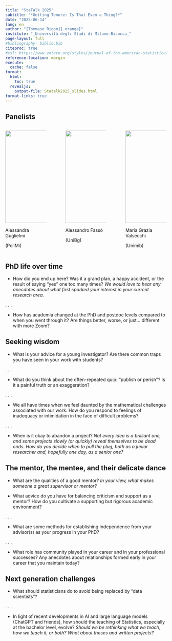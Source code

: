 ```yaml
---
title: "StaTalk 2025"
subtitle: "*Getting Tenure: Is That Even a Thing?*"
date: "2025-06-14"
lang: en
author: "[Tommaso Rigon]{.orange}"
institute: "_Università degli Studi di Milano-Bicocca_"
page-layout: full
#bibliography: biblio.bib
citeproc: true
#csl: https://www.zotero.org/styles/journal-of-the-american-statistical-association
reference-location: margin
execute:
  cache: false
format:
  html:
    toc: true
  revealjs:
    output-file: Statalk2025_slides.html
format-links: true
---
```


## Panelists

::: columns
::: {.column width="30%"}
![](img/guglielmi.png){fig-align="left" height="3in"}

[Alessandra Guglielmi]{.orange} 

(PoliMi)
:::

::: {.column width="4%"}
:::


::: {.column width="30%"}
![](img/fasso.jpg){height="3in" fig-align="center"}

[Alessandro Fassò]{.blue} 

(UniBg)
:::

::: {.column width="4%"}
:::

::: {.column width="30%"}
![](img/fototessera_valsecchi_2_0.jpeg){fig-align="right" height="3in"} 

[Maria Grazia Valsecchi]{.grey} 

(Unimib)
:::
:::

## PhD life over time

- [How did you end up here]{.blue}? Was it a [grand plan]{.blue}, a [happy accident]{.orange}, or the result of saying "yes" one too many times? *We would love to hear any [anecdotes]{.orange} about what first sparked your interest in your current research area.*

. . .

-  [How has academia changed]{.blue} at the [PhD]{.orange} and [postdoc levels]{.orange} compared to when you went through it? Are things better, worse, or just... different with more Zoom?

## Seeking wisdom

- What is your [advice]{.blue} for a [young investigator]{.blue}? Are there [common traps]{.orange} you have seen in your work with students?

. . .

- What do you think about the often-repeated quip: "[publish or perish]{.orange}"? Is it a painful truth or an exaggeration?

. . .

- We all have times when we feel [daunted]{.blue} by the [mathematical challenges]{.blue} associated with our work. How do you respond to feelings of [inadequacy]{.orange} or intimidation in the face of difficult problems?

. . .

-  [When is it okay to abandon a project?]{.blue} *Not every idea is a brilliant one, and some projects slowly (or quickly) reveal themselves to be [dead ends]{.grey}. How do you decide [when to pull the plug]{.orange}, both as a junior researcher and, hopefully one day, as a senior one?*


## The mentor, the mentee, and their delicate dance

- [What are the qualities of a good mentor?]{.blue} *In your view, what makes someone a [great supervisor]{.orange} or mentor?*

- What advice do you have for [balancing]{.blue} [criticism]{.orange} and [support]{.grey} as a mentor? How do you cultivate a supporting but rigorous academic environment?

. . . 
 
- What are some methods for [establishing independence]{.blue} from your advisor(s) as your progress in your PhD?

. . .
 
- What role has [community]{.blue} played in your career and in your professional successes? Any [anecdotes]{.orange} about relationships formed early in your career that you maintain today?

## Next generation challenges

- What should statisticians do to avoid being replaced by "data
scientists"?

. . .

- In light of recent developments in AI and [large language models]{.blue} (ChatGPT and friends), how should the [teaching of Statistics]{.blue}, especially at the bachelor level, evolve? *Should we be rethinking what we teach, how we teach it, or both? What about [theses]{.orange} and [written projects]{.orange}?*